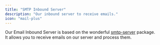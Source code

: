 ```yaml
---
title: "SMTP Inbound Server"
description: "Our inbound server to receive emails."
icon: "mail-plus"
---
```


Our Email Inbound Server is based on the wonderful [smtp-server](https://www.npmjs.com/package/smtp-server) package. It allows you to receive emails on our server and process them.